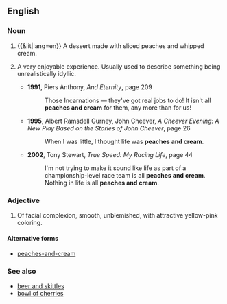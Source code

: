 ==English==

===Noun===
{{en-noun|head=[[peaches]] [[and]] [[cream]]|-}}

# {{&lit|lang=en}} A dessert made with sliced peaches and whipped cream.
# {{label|en|idiomatic}} A very enjoyable experience. Usually used to describe something being unrealistically idyllic.
#* '''1991''', Piers Anthony, ''And Eternity'', page 209
#*: Those Incarnations — they've got real jobs to do! It isn't all '''peaches and cream''' for them, any more than for us!
#* '''1995''', Albert Ramsdell Gurney, John Cheever, ''A Cheever Evening: A New Play Based on the Stories of John Cheever'', page 26
#*: When I was little, I thought life was '''peaches and cream'''.
#* '''2002''', Tony Stewart, ''True Speed: My Racing Life'', page 44
#*: I'm not trying to make it sound like life as part of a championship-level race team is all '''peaches and cream'''. Nothing in life is all '''peaches and cream'''.

===Adjective===
{{en-adj|head=[[peaches]] [[and]] [[cream]]}}
# {{label|en|idiomatic}} Of facial complexion, smooth, unblemished, with attractive yellow-pink coloring.

====Alternative forms====
* [[peaches-and-cream]]

===See also===
* [[beer and skittles]]
* [[bowl of cherries]]